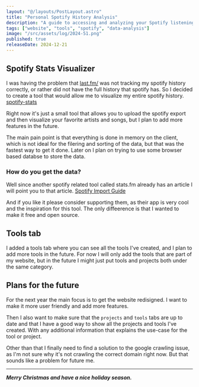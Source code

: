 ```yaml
---
layout: "@/layouts/PostLayout.astro"
title: "Personal Spotify History Analysis"
description: "A guide to accessing and analyzing your Spotify listening history data. With a tool that creates visualizations for artist and song statistics over time."
tags: ["website", "tools", "spotify", "data-analysis"]
image: "/src/assets/log/2024-51.png"
published: true
releaseDate: 2024-12-21
---
```


## Spotify Stats Visualizer

I was having the problem that [last.fm/](https://www.last.fm/) was not tracking my spotify history correctly,
or rather did not have the full history that spotify has.
So I decided to create a tool that would allow me to visualize my entire spotify history. [spotify-stats](http://localhost:4321/tools/spotify-stats)

Right now it's just a small tool that
allows you to upload the spotify export and then visualize your favorite artists and songs, but I plan to add more features in the future.

The main pain point is that everything is done in memory on the client, which is not ideal for the filering and sorting of the data,
but that was the fastest way to get it done. Later on I plan on trying to use some browser based databse to store the data.

### How do you get the data?

Well since another spotify related tool called stats.fm already has an article I will point you to that article. [Spotify Import Guide](https://support.stats.fm/docs/import/spotify-import/)

And if you like it please consider supporting them, as their app is very cool and the inspiration for this tool. The only diffeerence is that I wanted to make it free and open source.

## Tools tab

I added a tools tab where you can see all the tools I've created, and I plan to add more tools in the future.
For now I will only add the tools that are part of my website, but in the future I might just put tools and projects both under the same category.

## Plans for the future

For the next year the main focus is to get the website redisigned. I want to make it more user friendly and add more features.

Then I also want to make sure that the `projects` and `tools` tabs are up to date and that I have a good way to show all the projects and tools I've created.
With any additional information that explains the use-case for the tool or project.

Other than that I finally need to find a solution to the google crawling issue, as I'm not sure why it's not crawling the correct domain right now.
But that sounds like a problem for future me.

---

**_Merry Christmas and have a nice holiday season._**

